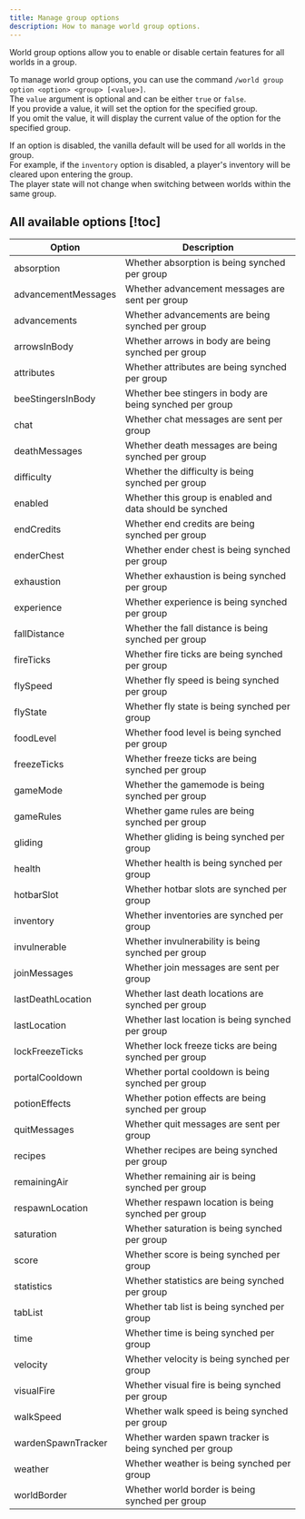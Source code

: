 ```yaml
---
title: Manage group options
description: How to manage world group options.
---
```


World group options allow you to enable or disable certain features for all worlds in a group.

To manage world group options, you can use the command `/world group option <option> <group> [<value>]`.  
The `value` argument is optional and can be either `true` or `false`.  
If you provide a value, it will set the option for the specified group.  
If you omit the value, it will display the current value of the option for the specified group.

If an option is disabled, the vanilla default will be used for all worlds in the group.  
For example, if the `inventory` option is disabled, a player's inventory will be cleared upon entering the group.  
The player state will not change when switching between worlds within the same group.

## All available options [!toc]

| Option              | Description                                              |
| ------------------- | -------------------------------------------------------- |
| absorption          | Whether absorption is being synched per group            |
| advancementMessages | Whether advancement messages are sent per group          |
| advancements        | Whether advancements are being synched per group         |
| arrowsInBody        | Whether arrows in body are being synched per group       |
| attributes          | Whether attributes are being synched per group           |
| beeStingersInBody   | Whether bee stingers in body are being synched per group |
| chat                | Whether chat messages are sent per group                 |
| deathMessages       | Whether death messages are being synched per group       |
| difficulty          | Whether the difficulty is being synched per group        |
| enabled             | Whether this group is enabled and data should be synched |
| endCredits          | Whether end credits are being synched per group          |
| enderChest          | Whether ender chest is being synched per group           |
| exhaustion          | Whether exhaustion is being synched per group            |
| experience          | Whether experience is being synched per group            |
| fallDistance        | Whether the fall distance is being synched per group     |
| fireTicks           | Whether fire ticks are being synched per group           |
| flySpeed            | Whether fly speed is being synched per group             |
| flyState            | Whether fly state is being synched per group             |
| foodLevel           | Whether food level is being synched per group            |
| freezeTicks         | Whether freeze ticks are being synched per group         |
| gameMode            | Whether the gamemode is being synched per group          |
| gameRules           | Whether game rules are being synched per group           |
| gliding             | Whether gliding is being synched per group               |
| health              | Whether health is being synched per group                |
| hotbarSlot          | Whether hotbar slots are synched per group               |
| inventory           | Whether inventories are synched per group                |
| invulnerable        | Whether invulnerability is being synched per group       |
| joinMessages        | Whether join messages are sent per group                 |
| lastDeathLocation   | Whether last death locations are synched per group       |
| lastLocation        | Whether last location is being synched per group         |
| lockFreezeTicks     | Whether lock freeze ticks are being synched per group    |
| portalCooldown      | Whether portal cooldown is being synched per group       |
| potionEffects       | Whether potion effects are being synched per group       |
| quitMessages        | Whether quit messages are sent per group                 |
| recipes             | Whether recipes are being synched per group              |
| remainingAir        | Whether remaining air is being synched per group         |
| respawnLocation     | Whether respawn location is being synched per group      |
| saturation          | Whether saturation is being synched per group            |
| score               | Whether score is being synched per group                 |
| statistics          | Whether statistics are being synched per group           |
| tabList             | Whether tab list is being synched per group              |
| time                | Whether time is being synched per group                  |
| velocity            | Whether velocity is being synched per group              |
| visualFire          | Whether visual fire is being synched per group           |
| walkSpeed           | Whether walk speed is being synched per group            |
| wardenSpawnTracker  | Whether warden spawn tracker is being synched per group  |
| weather             | Whether weather is being synched per group               |
| worldBorder         | Whether world border is being synched per group          |
